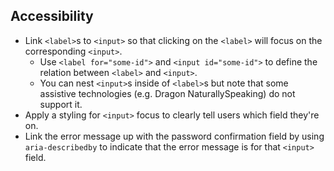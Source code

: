 ## Accessibility

- Link `<label>`s to `<input>` so that clicking on the `<label>` will focus on the corresponding `<input>`.
  - Use `<label for="some-id">` and `<input id="some-id">` to define the relation between `<label>` and `<input>`.
  - You can nest `<input>`s inside of `<label>`s but note that some assistive technologies (e.g. Dragon NaturallySpeaking) do not support it.
- Apply a styling for `<input>` focus to clearly tell users which field they're on.
- Link the error message up with the password confirmation field by using `aria-describedby` to indicate that the error message is for that `<input>` field.
